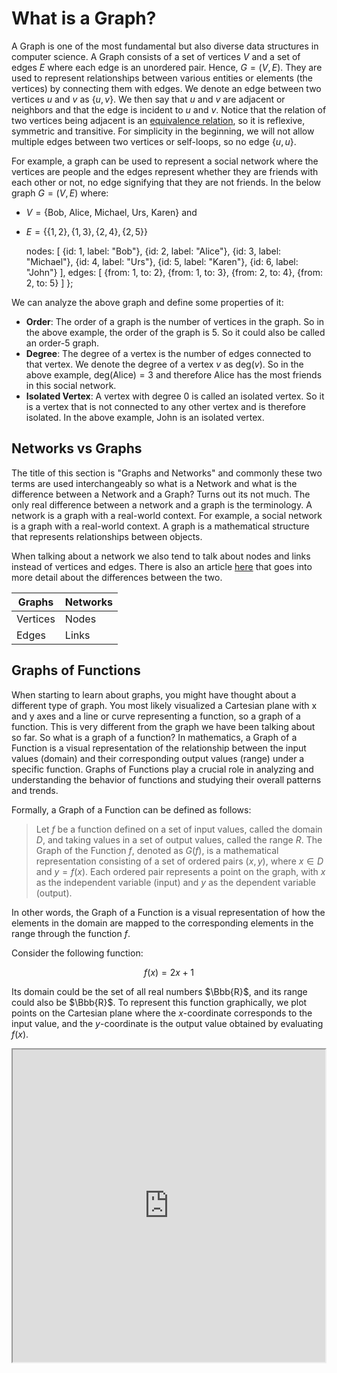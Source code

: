 
# What is a Graph?

A Graph is one of the most fundamental but also diverse data structures in computer science. A Graph consists of a set
of vertices $V$ and a set of edges $E$ where each edge is an unordered pair. Hence, $G=(V,E)$. They are used to
represent relationships between various entities or elements (the vertices) by connecting them with edges. 
We denote an edge between two vertices $u$ and $v$ as $\{u,v\}$. We then say that $u$ and $v$ are adjacent or neighbors 
and that the edge is incident to $u$ and $v$. Notice that the relation of two vertices being adjacent is an [equivalence 
relation](/digitalGarden/maths/discrete/relationsFunctions/equivalenceRelations), so it is reflexive, symmetric and transitive. 
For simplicity in the beginning, we will not allow multiple edges between two vertices or self-loops, so no edge $\{u,u\}$.

For example, a graph can be used to represent a social network where the vertices are people and the edges represent
whether they are friends with each other or not, no edge signifying that they are not friends. In the below graph
$G=(V,E)$ where:

- $V=\{\text{Bob, Alice, Michael, Urs, Karen}\}$ and
- $E=\{\{1,2\},\{1,3\},\{2,4\},\{2,5\}\}$

    nodes: [
        {id: 1, label: "Bob"},
        {id: 2, label: "Alice"},
        {id: 3, label: "Michael"},
        {id: 4, label: "Urs"},
        {id: 5, label: "Karen"},
        {id: 6, label: "John"}
    ],
    edges: [
        {from: 1, to: 2},
        {from: 1, to: 3},
        {from: 2, to: 4},
        {from: 2, to: 5}
    ]
};

<Graph
    graph={friendsGraph}
/>

We can analyze the above graph and define some properties of it:
- **Order**: The order of a graph is the number of vertices in the graph. So in the above example, the order of the graph is 5. So it
could also be called an order-5 graph.
- **Degree**: The degree of a vertex is the number of edges connected to that vertex. We denote the degree of a vertex $v$ as $\text{deg}(v)$. 
So in the above example, $\text{deg(Alice)}=3$ and therefore Alice has the most friends in this social network.
- **Isolated Vertex**: A vertex with degree 0 is called an isolated vertex. So it is a vertex that is not connected to any other vertex 
and is therefore isolated. In the above example, John is an isolated vertex.

## Networks vs Graphs

The title of this section is "Graphs and Networks" and commonly these two terms are used interchangeably so what is a Network and what is 
the difference between a Network and a Graph? Turns out its not much. 
The only real difference between a network and a graph is the terminology. A network is a graph with a real-world context.
For example, a social network is a graph with a real-world context. A graph is a mathematical structure that represents
relationships between objects. 

When talking about a network we also tend to talk about nodes and links instead of
vertices and edges. There is also an article [here](https://bence.ferdinandy.com/2018/05/27/whats-the-difference-between-a-graph-and-a-network/) that goes into more detail about the differences between the two.

| Graphs | Networks |
|--------|----------|
| Vertices | Nodes |
| Edges | Links |

## Graphs of Functions

When starting to learn about graphs, you might have thought about a different type of graph. You most likely visualized 
a Cartesian plane with x and y axes and a line or curve representing a function, so a graph of a function. This is very 
different from the graph we have been talking about so far. So what is a graph of a function? In mathematics, a Graph of a Function
is a visual representation of the relationship between the input values (domain) and their corresponding output values
(range) under a specific function. Graphs of Functions play a crucial role in analyzing and understanding the behavior of functions and 
studying their overall patterns and trends.

Formally, a Graph of a Function can be defined as follows:

> Let $f$ be a function defined on a set of input values, called the domain $D$, and taking values in a set of output
values, called the range $R$. The Graph of the Function $f$, denoted as $G(f)$, is a mathematical representation
consisting of a set of ordered pairs $(x, y)$, where $x \in D$ and $y = f(x)$. Each ordered pair represents a point on
the graph, with $x$ as the independent variable (input) and $y$ as the dependent variable (output).

In other words, the Graph of a Function is a visual representation of how the elements in the domain are mapped to
the corresponding elements in the range through the function $f$.

<Callout type="example">
Consider the following function:

$$
f(x) = 2x + 1
$$

Its domain could be the set of all real numbers $\Bbb{R}$, and its range could also be $\Bbb{R}$. To represent this
function graphically, we plot points on the Cartesian plane where the $x$-coordinate corresponds to the input value,
and the $y$-coordinate is the output value obtained by evaluating $f(x)$.

<div className="flex justify-center mt-5">
    <iframe src="https://www.desmos.com/calculator/jmj44mpzfe?embed" width="500" height="500"/>
</div>
</Callout>

## Directed Graphs

In the graph the vertices were just connected by edges, the edges did not have a direction. This is called an undirected 
graph. Now we will look at the opposite, a directed graph.

A Directed Graph is a graph where each edge is directed from one vertex to another. In other words, the edges have a
direction. The previous graph was an example of an undirected graph as we would hope that if person A thinks of person B
as a friend then Person B feels the same way. However, in a directed graph, this is not necessarily the case.

So we can define a directed graph as $G=(V,E)$ where:

- $V$ is again the set of vertices
- $E$ is a set of ordered pairs of vertices, called arcs, arrows or directed edges (sometimes simply edges). Ordered pairs are used here because (unlike for undirected graphs) the
direction of an edge $(u,v)$ is important: $(u,v)$ is not the same edge as $(v,u)$ whereas for an undirected graph the 
edges $\{u,v\}$ and $\{v,u\}$ are the same edge matching the common mathmatical definition of sets and tuples.
The first vertex in the edge, so where the edge starts, is called the tail, direct predecessor or initial vertex. The second vertex 
where the arrow head or point is, is called the head, direct successor or terminal vertex.

For example, let us imagine a directed graph where the vertices are the same as the previous example but the edges
signify if a person has liked another person's post on social media. We then get the below graph $G=(V,E)$ where:

- $V=\{\text{Bob, Alice, Michael, Urs, Karen}\}$ and
- $E=\{(1,2),(1,3),(2,4),(2,5),(5,2)\}$

    nodes: [
        {id: 1, label: "Bob"},
        {id: 2, label: "Alice"},
        {id: 3, label: "Michael"},
        {id: 4, label: "Urs"},
        {id: 5, label: "Karen"},
         {id: 6, label: "John"}
    ],
    edges: [
        {from: 1, to: 2},
        {from: 1, to: 3},
        {from: 2, to: 4},
        {from: 2, to: 5},
        {from: 5, to: 2}
    ]
};

<Graph
    graph={postLikedGraph}
    directed={true}
/>

When talking about degrees in a directed graph, we often distinguish between the in-degree and out-degree of a vertex:
- **In-degree**: The in-degree of a vertex is the number of edges that are pointing to that vertex. This is commonly 
denoted as $\text{deg}_{\text{in}}(v)$. So in the above example, $\text{deg}_{\text{in}}(\text{Alice})=2$.
- **Out-degree**: The out-degree of a vertex is the number of edges that are pointing away from that vertex. This is
commonly denoted as $\text{deg}_{\text{out}}(v)$. So in the above example, $\text{deg}_{\text{out}}(\text{Alice})=2$.

These two new definitions also lead us to the definition of some new types of vertices like in the undirected graph 
we had isolated vertices, in the directed graph we have:
- **Source Vertices**: A source vertex is a vertex with an in-degree of 0. So it is a vertex that from which edges 
are only "flowing" out of. In the above example, Bob is a source vertex.
- **Sink Vertices**: A sink vertex is a vertex with an out-degree of 0. So it is a vertex that edges are only "flowing" 
into. In the above example, Urs and Michael are sink vertices.

## Weighted Graphs

A weighted graph is a graph where each edge has a weight (a number associated with it). Commonly this is defined as a triple
$G = (E, V, w)$ where $w$ is a function that maps edges or directed edges to their weights. So, $w: E \rightarrow \Bbb{R}$
could be a function for a graph with real numbers as weights. The previous graphs were unweighted graphs, but we can easily 
think of them as being a weighted graph, where all weights are 1.

For example, in a graph where each city is a vertex and each edge is a road between two cities, the weight could
be the distance in km between them. 

    nodes: [
        {id: 1, label: "London"},
        {id: 2, label: "Paris"},
        {id: 3, label: "Berlin"}
    ],
    edges: [
        {from: 1, to: 2, value: 343, label: "343", length: 200},
        {from: 1, to: 3, value: 933, label: "933", length: 400},
        {from: 2, to: 3, value: 878, label: "878", length: 300},
    ]
}

<Graph
    graph={cityGraph}
    options={
        {
            layout: {
                randomSeed: 1
            },
        }
    }
/>

## Walks, Paths and Cycles

Graphs have many different use cases but a common one is to represent a network for transportation. So if we imagine a vertex 
as a house and an edge as a gravel path between two houses, then we can travel around the graph. This leads us to some 
important definitions in graph theory that are heavily used in algorithms. 

Let's start of with a walk, quiet literally. We define a **walk** as a sequence of vertices where there is an edge between each 
pair of consecutive vertices. So if we think of the gravel path between the houses, then a walk would be a sequence of houses 
that we can visit by following the gravel path. More formally:

> A sequence of vertices $(v_1, v_2, \ldots, v_k)$ with $v_i \in V \forall i$ is called a walk if there is an edge 
$\{v_i, v_{i+1}\} \in E$ for all $0 \leq i < k$. 

This also leads us to being able to say that a vertex is **reachable** from another vertex if there is a walk between them. 
The **length of a walk** is the number of edges in the walk. So if the walk is $(v_1, v_2, \ldots, v_k)$ then the length of the 
walk is $k-1$. If we started our walk at our own house in the morning and then returned to our house in the evening, then the first and last 
vertex would be the same. This is called a **closed walk**. More formally:

> A sequence of vertices $(v_1, v_2, \ldots, v_k)$ is a closed walk if it is a walk $3 \leq k$ and $v_1 = v_k$.

We say that a closed walk needs to have at least 3 vertices as a closed walk with only 2 vertices would be our house to our house 
which isn't exactly a good walk for our health. Notice also that on a walk or a closed walk we can visit the same vertex multiple 
times. So we can go from our house to the park and back to our house and then to the shop and back to our house. This changes 
when we look at a path. A **path** is a walk where we do not visit the same vertex twice. More formally:

> A sequence of vertices $(v_1, v_2, \ldots, v_k)$ is a path if it is a walk and $v_i \neq v_j$ for all $i \neq j$.

So we never visit the same vertex twice, this also means that we never visit the same edge twice as if we did we would have to 
visit the same vertex twice.
We can then also apply the same logic of a closed walk to a path to make a "closed path" which we call a **cycle**. More formally:

> A sequence of vertices $(v_1, v_2, \ldots, v_k)$ is a cycle if it is a closed walk, $4 \leq k$ and $v_i \neq v_j$ for all $i \neq j$.

The same definitions can be applied to directed graphs but now to be able to go from one vertex to another we need to follow the 
direction of the edges, if there is no edge with the correct direction then we cannot go from one vertex to another.

<Callout type="todo">
    There are also trails and circuits which allow the same vertex to be visited multiple times but the same edge to only be used once.

    <Image 
        src="/cs/graphWalkTypes.png"
        caption="Overview of the different types of walks"
        width={400}
    />
</Callout>

## Connected Components

First we need to define what a subgraph is. A subgraph of a graph is a graph that is formed by taking a subset of the vertices 
and edges of the original graph. Meaning that a subgraph can be the original graph itself or it can be the original graph with 
some vertices and edges removed.

A connected component is then a special subgraph where all vertices are connected to each other. So There are no isolated/disconnected 
vertices in a connected component. These can quiet easily be seen by eye but the definition can become more complex when we look at 
directed graphs. 

If a graph has only one connected component, so itself, then we say that it is connected. If it has more than one connected component, 
then it is disconnected.

### Undirected Graphs

In an undirected graph, a connected component is a subset of vertices such that there is a path between every pair of
vertices in the subset. 

If we think of a communication network, then a connected component would be a group of people that can communicate with
each other. If there are multiple connected components, then there are groups of people that cannot communicate with
each other.

<Image 
    src="/cs/graphsConnectedComponents.png"
    caption="An example of a graph with 2 connected components"
    width={600}
/>

To find the connected components of a undirected graph, we can simply use either a [breadth-first search](/digitalGarden/cs/algorithmsDataStructures/graphsNetworks/bfs) or a 
[depth-first search](/digitalGarden/cs/algorithmsDataStructures/graphsNetworks/dfs) over all vertices. 
The algorithm would then look something like this:

```java
public int numberOfConnectedComponents(List<List<Integer>> graph) {
    int n = graph.size();
    boolean[] visited = new boolean[n];
    int count = 0;
    for (int i = 0; i < n; i++) {
        if (!visited[i]) {
            dfs(graph, visited, i);
            count++;
        }
    }
    return count;
}
```

### Directed Graphs

In a directed graph the directions of the edges matter. This gives us two types of connected components, weakly
connected components and strongly connected components.

#### Weakly Connected Components

Weakly connected components are the same as connected components in an undirected graphs. So you just ignore the
directions of the edges.

<Image 
    src="/cs/graphsWeaklyConnectedComponents.png"
    caption="An example of a directed graph with 2 weakly connected components"
    width={600}
/>

#### Strongly Connected Components

Strongly connected components are a bit more complex. In a directed graph, a strongly connected component is a subset of
vertices such that there is a path between every pair of vertices in the subset, but the path must follow the direction
of the edges. So in other words, after following the edges in the direction of the arrows, you must be able to get back 
to the original vertex.

<Image 
    src="/cs/graphsStronglyConnectedComponents.png"
    caption="An example of a directed graph with 4 strongly connected components"
    width={600}
/>

### Giant Components

If a connected component includes a large portion of the graph, then it is commonly referred to as a
**giant component**. There is no strict definition of what a giant component is, but it is commonly used to refer to
connected components that include more than 50% of the vertices in the graph.

## Acyclic Graphs

An acyclic graph is a graph that contains no cycles. This means that there is no path that starts and ends at the same vertex. 
More formally:

> A graph is acyclic if for every vertex $v \in V$ there is no path from $v$ to $v$.

Acyclic graphs play a big role in computer science and many algorithms rely on the fact that the graph has no cycles. For example,
a [topological sort/ordering](/digitalGarden/cs/algorithmsDataStructures/graphsNetworks/topologicalSortOrdering) can only be done on a 
directed acyclic graph, short **DAG**.

    nodes: [
        {id: 5, label: "5", level: 0},
        {id: 2, label: "2", level: 1},
        {id: 6, label: "6", level: 1},
        {id: 1, label: "1", level: 2},
        {id: 4, label: "4", level: 2},
        {id: 8, label: "8", level: 2},
        {id: 3, label: "3", level: 3},
        {id: 7, label: "7", level: 3},
        {id: 9, label: "9", level: 3},
    ],
    edges: [
        {from: 5, to: 2},
        {from: 5, to: 6},
        {from: 2, to: 1},
        {from: 2, to: 4},
        {from: 6, to: 8},
        {from: 4, to: 3},
        {from: 8, to: 7},
        {from: 8, to: 9},
    ]
}

    layout: {
        hierarchical: {
            enabled: true,
            direction: "UD"
        },
    },
}

<Graph
    graph={acyclicGraph}
    options={acyclicOptions}
/>

## Trees and Forests

A tree combines the properties of a connected graph and an acyclic graph, so it is an acyclic graph that has only one 
connected component and is therefore connected. This leads to the fact that there is only one path between any two vertices in a tree. 
If there were two paths between two vertices, then there would be a cycle in the graph and it would not be a tree. 

<Image 
    src="/cs/graphTree.png"
    caption="If we add a second path between 2 vertices, then we get a cycle and it is no longer a tree"
    width={600}
/>

Trees are used in many different algorithms and data structures such as binary search trees. You can
read more the section dedicated to [trees](/digitalGarden/cs/algorithmsDataStructures/trees) for more information.

A forest is a collection of trees so any graph that is acyclic as each connected component is then a tree.

<Image 
    src="/cs/graphForests.png"
    caption="Comparison of a graph, a tree and a forest"
    width={500}
/>

## Complete Graphs

A complete graph is a graph where each vertex is connected to every other vertex, very simple. In other words, a
complete graph contains all possible edges which is why it is also commonly called a fully connected graph. 
A complete graph with $n$ vertices is denoted as $K_n$.

For example, the below graph is a complete graph with 5 vertices, $K_5$.

    nodes: [
        {id: 1, label: "1"},
        {id: 2, label: "2"},
        {id: 3, label: "3"},
        {id: 4, label: "4"},
        {id: 5, label: "5"}
    ],
    edges: [
        {from: 1, to: 2},
        {from: 1, to: 3},
        {from: 1, to: 4},
        {from: 1, to: 5},
        {from: 2, to: 3},
        {from: 2, to: 4},
        {from: 2, to: 5},
        {from: 3, to: 4},
        {from: 3, to: 5},
        {from: 4, to: 5}
    ]
};

<Graph
    graph={completeGraph}
/>

## Handshaking Lemma and Density

$$
\sum_{v \in V} \text{deg}(v) = 2|E|
$$

this leads us to the definition of the density of a graph. 

The density of a graph is the ratio of the number of edges to the number of possible edges. So in other words how
densely connected the graph is. In a directed graph there are $|V|(|V|-1)$ possible edges. Which means the density of
a directed graph is:

$$
D = \frac{|E|}{|V|(|V|-1)}
$$

In an undirected graph, there are $\frac{|V|(|V|-1)}{2}$ possible edges. Which means the density of an undirected graph
is:

$$
D = \frac{|E|}{\frac{|V|(|V|-1)}{2}} = \frac{2|E|}{|V|(|V|-1)}
$$

So in the above example, the density of the graph is $\frac{8}{20} = 0.4$.